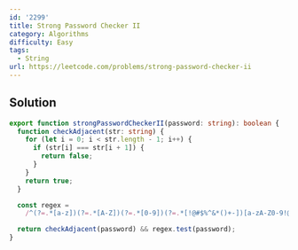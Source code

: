 ```yaml
---
id: '2299'
title: Strong Password Checker II
category: Algorithms
difficulty: Easy
tags:
  - String
url: https://leetcode.com/problems/strong-password-checker-ii
---
```


## Solution

```typescript filename="solution.ts" copy
export function strongPasswordCheckerII(password: string): boolean {
  function checkAdjacent(str: string) {
    for (let i = 0; i < str.length - 1; i++) {
      if (str[i] === str[i + 1]) {
        return false;
      }
    }
    return true;
  }

  const regex =
    /^(?=.*[a-z])(?=.*[A-Z])(?=.*[0-9])(?=.*[!@#$%^&*()+-])[a-zA-Z0-9!@#$%^&*()+-]{8,}$/;

  return checkAdjacent(password) && regex.test(password);
}
```
